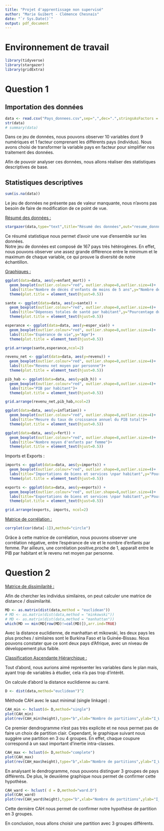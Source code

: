 ```yaml
---
title: "Projet d'apprentissage non supervisé"
author: "Marie Guibert - Clémence Chesnais"
date: "`r Sys.Date()`"
output: pdf_document
---
```


# Environnement de travail

```r
library(tidyverse)
library(stargazer)
library(gridExtra)
```

# Question 1

## Importation des données

```r
data <- read.csv("Pays_donnees.csv",sep=",",dec=".",stringsAsFactors = T,row.names="pays")
str(data)
# summary(data)
```

Dans ce jeu de données, nous pouvons observer 10 variables dont 9 numériques et 1 facteur comprenant les différents pays (individus). Nous avons choisi de transformer la variable pays en facteur pour simplifier nos traitement des données.

Afin de pouvoir analyser ces données, nous allons réaliser des statistiques descriptives de base.

## Statistiques descriptives

```r
sum(is.na(data))
```

Le jeu de données ne présente pas de valeur manquante, nous n'avons pas besoin de faire de modification de ce point de vue.

[Résumé des données :]{.underline}

```r
stargazer(data,type="text",title="Résumé des données",out="resume_donnnees.txt")
```

Ce résumé statistique nous permet d'avoir une vue d'ensemble sur les données.\
Notre jeu de données est composé de 167 pays très hétérogènes. En effet, nous pouvons observer une assez grande différence entre le minimum et le maximum de chaque variable, ce qui prouve la diversité de notre échantillon.

[Graphiques :]{.underline}


```r
ggplot(data=data, aes(y=enfant_mort)) + 
  geom_boxplot(outlier.colour="red", outlier.shape=8,outlier.size=4)+
  labs(title="Nombre de décès d'enfants de moins de 5 ans",y="Nombre de décès pour 1000 naissances")+
  theme(plot.title = element_text(hjust=0.5))
```

```r
sante <- ggplot(data=data, aes(y=sante)) + 
  geom_boxplot(outlier.colour="red", outlier.shape=8,outlier.size=4)+
  labs(title="Dépenses totales de santé par habitant",y="Pourcentage du PIB par habitant")+
  theme(plot.title = element_text(hjust=0.5))

esperance <- ggplot(data=data, aes(y=esper_vie)) + 
  geom_boxplot(outlier.colour="red", outlier.shape=8,outlier.size=4)+
  labs(title="Espérance de vie",y="Age")+
  theme(plot.title = element_text(hjust=0.5))

grid.arrange(sante,esperance,ncol=2)
```

```r
revenu_net <- ggplot(data=data, aes(y=revenu)) + 
  geom_boxplot(outlier.colour="red", outlier.shape=8,outlier.size=4)+
  labs(title="Revenu net moyen par personne")+
  theme(plot.title = element_text(hjust=0.5))

pib_hab <- ggplot(data=data, aes(y=pib_h)) + 
  geom_boxplot(outlier.colour="red", outlier.shape=8,outlier.size=4)+
  labs(title="PIB par habitant")+
  theme(plot.title = element_text(hjust=0.5))

grid.arrange(revenu_net,pib_hab,ncol=2)
```

```r
ggplot(data=data, aes(y=inflation)) + 
  geom_boxplot(outlier.colour="red", outlier.shape=8,outlier.size=4)+
  labs(title="Mesure du taux de croissance annuel du PIB total")+
  theme(plot.title = element_text(hjust=0.5))
```

```r
ggplot(data=data, aes(y=fert)) + 
  geom_boxplot(outlier.colour="red", outlier.shape=8,outlier.size=4)+
  labs(title="Nombre moyen d'enfants par femme")+
  theme(plot.title = element_text(hjust=0.5))
```


Imports et Exports :
```r
imports <- ggplot(data=data, aes(y=imports)) + 
  geom_boxplot(outlier.colour="red", outlier.shape=8,outlier.size=4)+
  labs(title="Importations de biens et services \npar habitant",y="Pourcentage du PIB par habitant")+
  theme(plot.title = element_text(hjust=0.5))

exports <- ggplot(data=data, aes(y=exports)) + 
  geom_boxplot(outlier.colour="red", outlier.shape=8,outlier.size=4)+
  labs(title="Exportations de biens et services \npar habitant",y="Pourcentage du PIB par habitant")+
  theme(plot.title = element_text(hjust=0.5))

grid.arrange(exports, imports, ncol=2)
```
[Matrice de corrélation :]{.underline}

```r
corrplot(cor(data[-1]),method="circle")
```
Grâce à cette matrice de corrélation, nous pouvons observer une corrélation négative, entre l'espérance de vie et le nombre d'enfants par femme. Par ailleurs, une corrélation positive,proche de 1, apparaît entre le PIB par habitant et le revenu net moyen par personne.


# Question 2

[Matrice de dissimilarité :]{.underline}


Afin de chercher les individus similaires, on peut calculer une matrice de distance / dissimilarité.

```r
MD <- as.matrix(dist(data,method = "euclidean"))
# MD <- as.matrix(dist(data,method = "minkowski"))
# MD <- as.matrix(dist(data,method = "manhattan"))
which(MD == min(MD[row(MD)!=col(MD)]),arr.ind=TRUE)
```
Avec la distance euclidienne, de manhattan et mikowski, les deux pays les plus proches / similaires sont le Burkina Faso et la Guinée-Bissau. Nous pouvons constater que ce sont deux pays d'Afrique, avec un niveau de développement plus faible.

[Classification Ascendante Hiérarchique :]{.underline}

Tout d'abord, nous aurions aimé représenter les variables dans le plan mais, ayant trop de variables à étudier, cela n'a pas trop d'intérêt.

On calcule d'abord la distance euclidienne au carré.
```r
D <- dist(data,method="euclidean")^2
```

Méthode CAH avec le saut minimal (single linkage) : 

```r
CAH_min <- hclust(d= D,method="single")
plot(CAH_min)
plot(rev(CAH_min$height),type="b",xlab="Nombre de partitions",ylab="I_W")

```

Ce premier dendrogramme n'est pas très explicite et ne nous permet pas de faire un choix de partition clair. Cependant, le graphique suivant nous suggère une partition en 3 ou 4 groupes. En effet, chaque coupure correspond à un saut important d'inertie intra-classes. 

```r
CAH_max <- hclust(d= D,method="complete")
plot(CAH_max)
plot(rev(CAH_max$height),type="b",xlab="Nombre de partitions",ylab="I_W")
```

En analysant le dendrogramme, nous pouvons distinguer 3 groupes de pays différents. De plus, le deuxième graphique nous permet de confirmer cette hypothèse.


```r
CAH_ward <- hclust( d = D,method="ward.D")
plot(CAH_ward)
plot(rev(CAH_ward$height),type="b",xlab="Nombre de partitions",ylab="I_W")
```

Cette dernière CAH nous permet de confirmer notre hypothèse de partition en 3 groupes.

En conclusion, nous allons choisir une partition avec 3 groupes différents.


